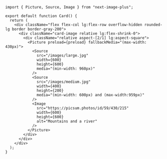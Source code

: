```tsx
import { Picture, Source, Image } from "next-image-plus";

export default function Card() {
  return (
    <div className="flex flex-col lg:flex-row overflow-hidden rounded-lg border border-gray-200">
      <div className="card-image relative lg:flex-shrink-0">
        <div className="relative aspect-[2/1] lg:aspect-square">
          <Picture preload={preload} fallbackMedia="(max-width: 430px)">
            <Source
              src="/images/large.jpg"
              width={600}
              height={600}
              media="(min-width: 960px)"
            />
            <Source
              src="/images/medium.jpg"
              width={400}
              height={200}
              media="(min-width: 600px) and (max-width:959px)"
            />
            <Image
              src="https://picsum.photos/id/59/430/215"
              width={600}
              height={600}
              alt="Mountains and a river"
            />
          </Picture>
        </div>
      </div>
    </div>
  );
}
```

